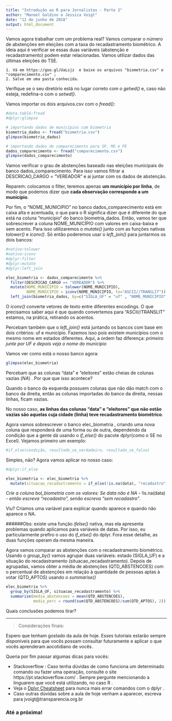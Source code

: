 ```yaml
---
title: "Introdução ao R para Jornalistas - Parte 2"
author: "Manoel Galdino e Jessica Voigt"
date: "12 de junho de 2018"
output: html_document
---
```


Vamos agora trabalhar com um problema real?
Vamos comparar o número de abstenções em eleições com a taxa do recadastramento biométrico. A ideia aqui é verificar se essas duas variáveis (abstenção e recadastramento) podem estar relacionadas. Vamos utilizar dados das últimas eleições do TSE. 

    1. Vá em https://goo.gl/UaLsjz  e baixe os arquivos "biometria.csv" e "comparecimento.csv" ;
    2. Salve em uma pasta conhecida. 

Verifique se o seu diretório está no lugar correto com o *getwd()* e, caso não esteja, redefina-o com o *setwd()*.
    
Vamos importar os dois arquivos.csv com o *fread()*:

```r
#data.table:fread
#dplyr:glimpse

# importando dados de municípios com biometria
biometria_dados <- fread("biometria.csv")
glimpse(biometria_dados)

# importando dados de comparecimento para SP, MG e PE
dados_comparecimento <- fread("comparecimento.csv")
glimpse(dados_comparecimento)

```


Vamos verificar o grau de abstenções baseado nas eleições municipais do banco dados_comparecimento. Para isso vamos filtrar a DESCRICAO_CARGO = "VEREADOR" e ai juntar com os dados de abstenção.

Reparem: colocamos o filter, teremos apenas **um município por linha**, de modo que podemos dizer que **cada observação corresponde a um município**.

Por fim, o "NOME_MUNICIPIO" no banco dados_comparecimento está em caixa alta e acentuada, o que para o R significa dizer que é diferente do que está na coluna "municipio" do banco biometria_dados. Então, vamos ter que sobrescrever a coluna NOME_MUNICÍPIO com valores em caixa-baixa e sem acento. Para isso utilizaremos o *mutate()* junto com as funções nativas *tolower()* e *iconv()*. Só então poderemos usar o *left_join()* para juntarmos os dois bancos:

```r
#nativo:tolower
#nativo:iconv
#dplyr:filter
#dplyr:mutate
#dplyr:left_join

elec_biometria <- dados_comparecimento %>%
  filter(DESCRICAO_CARGO == "VEREADOR") %>%
  mutate(NOME_MUNICIPIO = tolower(NOME_MUNICIPIO),
         NOME_MUNICIPIO = iconv(NOME_MUNICIPIO, to="ASCII//TRANSLIT"))  %>%
  left_join(biometria_dados, by=c("SIGLA_UF" = "uf" , "NOME_MUNICIPIO" = "municipio"))
```

O *iconv()* converte vetores de texto entre diferentes encodings. O que precisamos saber aqui é que quando convertemos para "ASCII//TRANSLIT" estamos, na prática, retirando os acentos.

Percebam também que o *left_join()* está juntando os bancos com base em dois critérios: uf e município. Fazemos isso pois existem municípios com o mesmo nome em estados diferentes. Aqui, a ordem faz diferença: *primeiro junte por UF e depois veja o nome do município* 

Vamos ver como está o nosso banco agora:

```r
glimpse(elec_biometria)
```

Percebam que as colunas "data" e "eleitores" estão cheias de colunas vazias (*NA*) . Por que que isso acontece?

Quando o banco da esquerda possuem colunas que não dão match com o banco da direita, então as colunas importadas do banco da direita, nessas linhas, ficam vazias. 

No nosso caso, **as linhas das colunas "data" e "eleitores" que não estão vazias são aquelas cuja cidade (linha) teve recadastramento biométrico**.

Agora vamos sobrescrever o banco elec_biometria , criando uma nova coluna que responderá de uma forma ou de outra, dependendo da condição que a gente dá usando o *if_else()* do pacote dplyr(como o SE no Excel). Vejamos primeiro um exemplo:

```r
#if_else(condição, resultado_se_verdadeiro, resultado_se_falso)
```

Simples, não?
Agora vamos aplicar no nosso caso:

```r
#dplyr:if_else

elec_biometria <- elec_biometria %>%
  mutate(situacao_recadastramento = if_else(!is.na(data), "recadastro", "sem recadastro"))

```

*Crie a coluna bol_biometria com os valores: Se data não é NA* - !is.na(data) - *então escreva "recadastro", senão escreva "sem recadastro"*.

Viu? Criamos uma variável para explicar quando aparece e quando não aparece o NA.


######Obs: existe uma função *ifelse()* nativa, mas ela apresenta problemas quando aplicamos para variáveis de datas. Por isso, eu particularmente prefiro o uso do *if_else()* do dplyr. Fora esse detalhe, as duas funções operam da mesma maneira.

Agora vamos comparar as abstenções com o recadastramento biométrico. Usando o *group_by()* vamos agrupar duas variáveis: estado (SIGLA_UF) e a situação do recadastramento (situacao_recadastramento). 
Depois de agrupadas, vamos obter a média de abstenções (QTD_ABSTENCOES) com o percentual de abstenções em relação à quantidade de pessoas aptas à votar (QTD_APTOS) usando o *summarise()*

```r
elec_biometria %>%
  group_by(SIGLA_UF, situacao_recadastramento) %>%
  summarise(media_abstencoes = mean(QTD_ABSTENCOES),
            media_perc = round(sum(QTD_ABSTENCOES)/sum(QTD_APTOS), 2))
```

Quais conclusões podemos tirar?

***
> Considerações finais:

Espero que tenham gostado da aula de hoje. Esses tutoriais estarão sempre disponíveis para que vocês possam consultar futuramente e aplicar o que vocês aprenderam aocotidiano de vocês. 

Queria por fim passar algumas dicas para vocês:

* Stackoverflow : Caso tenha dúvidas de como funciona um determinado comando ou fazer uma operação, consulte o site https://pt.stackoverflow.com/ . Sempre pergunte mencionando a linguarem que você está utilizando, no caso R .
* Veja o [Dplyr Cheatsheet](https://www.rstudio.com/wp-content/uploads/2015/02/data-wrangling-cheatsheet.pdf) para nunca mais errar comandos com o dplyr .
* Caso outras dúvidas sobre a aula de hoje venham a aparecer, escreva para jvoigt@transparencia.org.br 

### Até a próxima!
